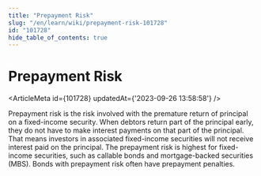 ```yaml
---
title: "Prepayment Risk"
slug: "/en/learn/wiki/prepayment-risk-101728"
id: "101728"
hide_table_of_contents: true
---
```



# Prepayment Risk

<ArticleMeta id={101728} updatedAt={'2023-09-26 13:58:58'} />
<div className='border-solid border-b border-t-0 my-4 border-[var(--ifm-color-gray-300)]' />

Prepayment risk is the risk involved with the premature return of principal on a fixed-income security. When debtors return part of the principal early, they do not have to make interest payments on that part of the principal. That means investors in associated fixed-income securities will not receive interest paid on the principal. The prepayment risk is highest for fixed-income securities, such as callable bonds and mortgage-backed securities (MBS). Bonds with prepayment risk often have prepayment penalties.
